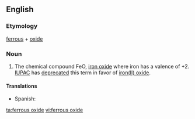 ==English==

===Etymology===
[[ferrous]] + [[oxide]]

===Noun===
{{en-noun|head=[[ferrous]] [[oxide]]|-}}
{{wikipedia}}

# {{chemistry}} The chemical compound FeO, [[iron oxide]] where iron has a valence of +2.  [[IUPAC]] has [[deprecated]] this term in favor of [[iron(II) oxide]].

====Translations====
{{trans-top|chemical compound}}
*Spanish: {{t-|es|óxido ferroso|m}}
{{trans-mid}}
{{trans-bottom}}

[[ta:ferrous oxide]]
[[vi:ferrous oxide]]